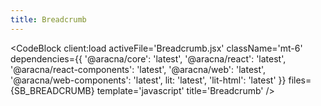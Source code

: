 ```yaml
---
title: Breadcrumb
---
```



<BreadcrumbComponentBlock client:only='react' />

<CodeBlock
  client:load
  activeFile='Breadcrumb.jsx'
  className='mt-6'
  dependencies={{
    '@aracna/core': 'latest',
    '@aracna/react': 'latest',
    '@aracna/react-components': 'latest',
    '@aracna/web': 'latest',
    '@aracna/web-components': 'latest',
    lit: 'latest',
    'lit-html': 'latest'
  }}
  files={SB_BREADCRUMB}
  template='javascript'
  title='Breadcrumb'
/>
